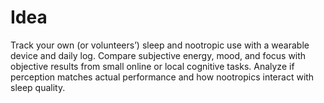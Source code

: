 
# Idea
Track your own (or volunteers’) sleep and nootropic use with a wearable device and daily log. Compare subjective energy, mood, 
and focus with objective results from small online or local cognitive tasks. Analyze if perception matches actual performance 
and how nootropics interact with sleep quality.